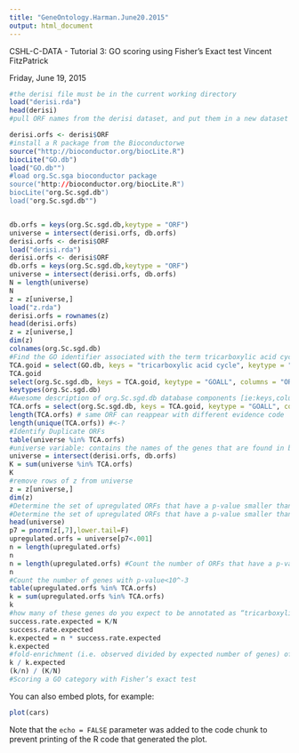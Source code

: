 ```yaml
---
title: "GeneOntology.Harman.June20.2015"
output: html_document
---
```


CSHL-C-DATA - Tutorial 3: GO scoring using Fisher’s Exact test
Vincent FitzPatrick

Friday, June 19, 2015

```r
#the derisi file must be in the current working directory
load("derisi.rda")
head(derisi)
#pull ORF names from the derisi dataset, and put them in a new dataset

derisi.orfs <- derisi$ORF
#install a R package from the Bioconductorwe
source("http://bioconductor.org/biocLite.R")
biocLite("GO.db")
load("GO.db"")
#load org.Sc.sga bioconductor package
source("http://bioconductor.org/biocLite.R")
biocLite("org.Sc.sgd.db")
load("org.Sc.sgd.db"")


db.orfs = keys(org.Sc.sgd.db,keytype = "ORF")
universe = intersect(derisi.orfs, db.orfs)
derisi.orfs <- derisi$ORF
load("derisi.rda")
derisi.orfs <- derisi$ORF
db.orfs = keys(org.Sc.sgd.db,keytype = "ORF")
universe = intersect(derisi.orfs, db.orfs)
N = length(universe)
N
z = z[universe,]
load("z.rda")
derisi.orfs = rownames(z)
head(derisi.orfs)
z = z[universe,]
dim(z)
colnames(org.Sc.sgd.db)
#Find the GO identifier associated with the term tricarboxylic acid cycle; "TERM" is a keytype <?
TCA.goid = select(GO.db, keys = "tricarboxylic acid cycle", keytype = "TERM", columns = "GOID")$GOID
TCA.goid
select(org.Sc.sgd.db, keys = TCA.goid, keytype = "GOALL", columns = "ORF")#Determine the ORF that corresponds with the GOid: Look in the org.Sc.sgd.db database >> find any keys that correspond with the GOid: GO:0006099 >> search for the ORF under the column >> ORF
keytypes(org.Sc.sgd.db)
#Awesome description of org.Sc.sgd.db database components [ie:keys,columns, etc]; http://www.bioconductor.org/help/course-materials/2014/useR2014/Integration.html
TCA.orfs = select(org.Sc.sgd.db, keys = TCA.goid, keytype = "GOALL", columns = "ORF")$ORF
length(TCA.orfs) # same ORF can reappear with different evidence code
length(unique(TCA.orfs)) #<-?
#Identify Duplicate ORFs
table(universe %in% TCA.orfs)
#universe variable: contains the names of the genes that are found in both the annotation package and derisi.orfs
universe = intersect(derisi.orfs, db.orfs)
K = sum(universe %in% TCA.orfs)
K
#remove rows of z from universe
z = z[universe,]
dim(z)
#Determine the set of upregulated ORFs that have a p-value smaller than 10−3 at the last timepoint.
#Determine the set of upregulated ORFs that have a p-value smaller than 10^3 at the last timepoint.
head(universe)
p7 = pnorm(z[,7],lower.tail=F)
upregulated.orfs = universe[p7<.001]
n = length(upregulated.orfs)
n
n = length(upregulated.orfs) #Count the number of ORFs that have a p-value smaller than 10^3 at the last timepoint and store the results as the sample size n
n
#Count the number of genes with p-value<10^-3
table(upregulated.orfs %in% TCA.orfs)
k = sum(upregulated.orfs %in% TCA.orfs)
k
#how many of these genes do you expect to be annotated as “tricarboxylic acid cycle”
success.rate.expected = K/N
success.rate.expected
k.expected = n * success.rate.expected
k.expected
#fold-enrichment (i.e. observed divided by expected number of genes) of “tricarboxylic acid cycle” genes among the significantly upregulated genes
k / k.expected
(k/n) / (K/N)
#Scoring a GO category with Fisher’s exact test

```

You can also embed plots, for example:

```r
plot(cars)
```

Note that the `echo = FALSE` parameter was added to the code chunk to prevent printing of the R code that generated the plot.
